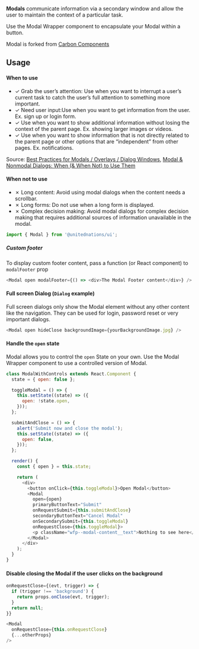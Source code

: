 **Modals** communicate information via a secondary window and allow the user to maintain the context of a particular task.

Use the Modal Wrapper component to encapsulate your Modal within a button.

Modal is forked from [Carbon Components](https://www.carbondesignsystem.com/components/modal/code)

## Usage

#### When to use


- ✓ Grab the user’s attention: Use when you want to interrupt a user’s current task to catch the user’s full attention to something more important.
- ✓ Need user input:Use when you want to get information from the user. Ex. sign up or login form.
- ✓ Use when you want to show additional information without losing the context of the parent page. Ex. showing larger images or videos.
- ✓ Use when you want to show information that is not directly related to the parent page or other options that are “independent” from other pages. Ex. notifications.

<!--
#### Grab the user’s attention

Use when you want to interrupt a user’s current task to catch the user’s full attention to something more important.

#### Need user input

Use when you want to get information from the user. Ex. sign up or login form.

#### Show additional information in context.

Use when you want to show additional information without losing the context of the parent page. Ex. showing larger images or videos.

#### Show additional information (not in context)

Use when you want to show information that is not directly related to the parent page or other options that are “independent” from other pages. Ex. notifications.
-->

Source: [Best Practices for Modals / Overlays / Dialog Windows](https://uxplanet.org/best-practices-for-modals-overlays-dialog-windows-c00c66cddd8c), [Modal & Nonmodal Dialogs: When (& When Not) to Use Them](https://www.nngroup.com/articles/modal-nonmodal-dialog/)

#### When not to use

- ✗ Long content: Avoid using modal dialogs when the content needs a scrollbar.
- ✗ Long forms: Do not use when a long form is displayed.
- ✗ Complex decision making: Avoid modal dialogs for complex decision making that requires additional sources of information unavailable in the modal.

```js
import { Modal } from '@unitednations/ui';
```

##### Custom footer

To display custom footer content, pass a function (or React component) to `modalFooter` prop

```js
<Modal open modalFooter={() => <div>The Modal Footer content</div>} />
```

#### Full screen Dialog (`Dialog` example)

Full screen dialogs only show the Modal element without any other content like the navigation. They can be used for login, password reset or very important dialogs.

```js
<Modal open hideClose backgroundImage={yourBackgroundImage.jpg} />
```

#### Handle the `open` state

Modal allows you to control the `open` State on your own. Use the Modal Wrapper component to use a controlled version of Modal.

```js
class ModalWithControls extends React.Component {
  state = { open: false };

  toggleModal = () => {
    this.setState((state) => ({
      open: !state.open,
    }));
  };

  submitAndClose = () => {
    alert('Submit now and close the modal');
    this.setState((state) => ({
      open: false,
    }));
  };

  render() {
    const { open } = this.state;

    return (
      <div>
        <button onClick={this.toggleModal}>Open Modal</button>
        <Modal
          open={open}
          primaryButtonText="Submit"
          onRequestSubmit={this.submitAndClose}
          secondaryButtonText="Cancel Modal"
          onSecondarySubmit={this.toggleModal}
          onRequestClose={this.toggleModal}>
          <p className="wfp--modal-content__text">Nothing to see here</p>
        </Modal>
      </div>
    );
  }
}
```

#### Disable closing the Modal if the user clicks on the background

```js
onRequestClose={(evt, trigger) => {
  if (trigger !== 'background') {
    return props.onClose(evt, trigger);
  }
  return null;
}}

<Modal
  onRequestClose={this.onRequestClose}
  {...otherProps}
/>
```
